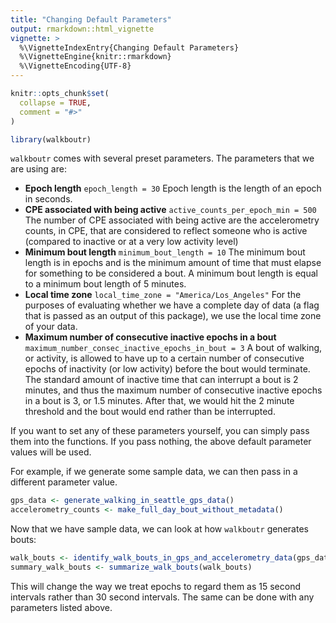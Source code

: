 ```yaml
---
title: "Changing Default Parameters"
output: rmarkdown::html_vignette
vignette: >
  %\VignetteIndexEntry{Changing Default Parameters}
  %\VignetteEngine{knitr::rmarkdown}
  %\VignetteEncoding{UTF-8}
---
```


```r
knitr::opts_chunk$set(
  collapse = TRUE,
  comment = "#>"
)
```

```r
library(walkboutr)
```

`walkboutr` comes with several preset parameters. The parameters that we are using are: 

<p> - **Epoch length** `epoch_length = 30` 
Epoch length is the length of an epoch in seconds. 
- **CPE associated with being active** `active_counts_per_epoch_min = 500`
The number of CPE associated with being active are the accelerometry counts, in CPE, that are considered to reflect someone who is active (compared to inactive or at a very low activity level)
- **Minimum bout length** `minimum_bout_length = 10`
The minimum bout length is in epochs and is the minimum amount of time that must elapse for something to be considered a bout. A minimum bout length is equal to a minimum bout length of 5 minutes. 
- **Local time zone** `local_time_zone = "America/Los_Angeles"` 
For the purposes of evaluating whether we have a complete day of data (a flag that is passed as an output of this package), we use the local time zone of your data.
- **Maximum number of consecutive inactive epochs in a bout** `maximum_number_consec_inactive_epochs_in_bout = 3`
A bout of walking, or activity, is allowed to have up to a certain number of consecutive epochs of inactivity (or low activity) before the bout would terminate. The standard amount of inactive time that can interrupt a bout is 2 minutes, and thus the maximum number of consecutive inactive epochs in a bout is 3, or 1.5 minutes. After that, we would hit the 2 minute threshold and the bout would end rather than be interrupted. 

If you want to set any of these parameters yourself, you can simply pass them into the functions. If you pass nothing, the above default parameter values will be used. 

For example, if we generate some sample data, we can then pass in a different parameter value. 
```r
gps_data <- generate_walking_in_seattle_gps_data()
accelerometry_counts <- make_full_day_bout_without_metadata()
```

Now that we have sample data, we can look at how `walkboutr` generates bouts: 
```r
walk_bouts <- identify_walk_bouts_in_gps_and_accelerometry_data(gps_data, accelerometry_counts, epoch_length = 15)
summary_walk_bouts <- summarize_walk_bouts(walk_bouts)
```
This will change the way we treat epochs to regard them as 15 second intervals rather than 30 second intervals. The same can be done with any parameters listed above. 

